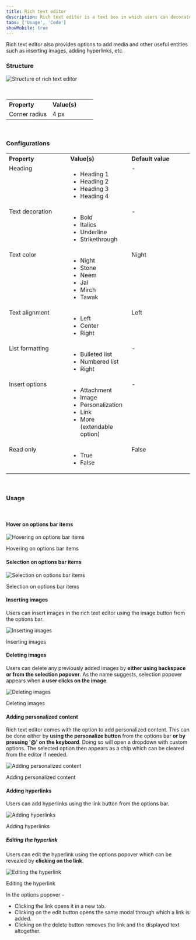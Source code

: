 ```yaml
---
title: Rich text editor
description: Rich text editor is a text box in which users can decorate and format the text.
tabs: ['Usage', 'Code']
showMobile: true
---
```


Rich text editor also provides options to add media and other useful entities such as inserting images, adding hyperlinks, etc.

### Structure

![Structure of rich text editor](./images/richtext-8.png)

<br/>
<table style="width: 100%">
 <tbody>
   <tr>
     <th style="width:50%; text-align: left;">Property</th>
     <th style="width:50%; text-align: left;">Value(s)</th>
   </tr>
   <tr style="vertical-align: top">
      <td>Corner radius</td>
      <td>4 px</td>
   </tr>
 </tbody>
</table>
<br/>

### Configurations
<table style="width: 100%">
  <tbody>
    <tr>
      <th style="width:33%; text-align: left;">Property</th>
      <th style="width:33%; text-align: left;">Value(s)</th>
      <th style="width:33%; text-align: left;">Default value</th>
    </tr>
    <tr style="vertical-align: top">
      <td>Heading</td>
      <td>
        <ul>
            <li>Heading 1</li>
            <li>Heading 2</li>
            <li>Heading 3</li>
            <li>Heading 4</li>
        </ul>
      </td>
      <td>-</td>
    </tr>
    <tr style="vertical-align: top">
      <td>Text decoration</td>
      <td>
        <ul>
            <li>Bold</li>
            <li>Italics</li>
            <li>Underline</li>
            <li>Strikethrough</li>
        </ul>
      </td>
      <td>-</td>
    </tr>
    <tr style="vertical-align: top">
      <td>Text color</td>
      <td>
        <ul>
            <li>Night</li>
            <li>Stone</li>
            <li>Neem</li>
            <li>Jal</li>
            <li>Mirch</li>
            <li>Tawak</li>
        </ul>
      </td>
      <td>Night</td>
    </tr>
    <tr style="vertical-align: top">
      <td>Text alignment</td>
      <td>
        <ul>
            <li>Left</li>
            <li>Center</li>
            <li>Right</li>
        </ul>
      </td>
      <td>Left</td>
    </tr>
    <tr style="vertical-align: top">
      <td>List formatting</td>
      <td>
        <ul>
            <li>Bulleted list</li>
            <li>Numbered list</li>
            <li>Right</li>
        </ul>
      </td>
      <td>-</td>
    </tr>
    <tr style="vertical-align: top">
      <td>Insert options</td>
      <td>
        <ul>
            <li>Attachment</li>
            <li>Image</li>
            <li>Personalization</li>
            <li>Link</li>
            <li>More (extendable option)</li>
        </ul>
      </td>
      <td>-</td>
    </tr>
    <tr style="vertical-align: top">
      <td>Read only</td>
      <td>
        <ul>
            <li>True</li>
            <li>False</li>
        </ul>
      </td>
      <td>False</td>
    </tr>
  </tbody>
</table>
<br/>

### Usage

<br/>

#### Hover on options bar items

![Hovering on options bar items](./images/richtext-1.png)
<Caption>  Hovering on options bar items </Caption>


<br/>

#### Selection on options bar items

![Selection on options bar items](./images/richtext-2.png)
<Caption>  Selection on options bar items </Caption>


<br/>

#### Inserting images

Users can insert images in the rich text editor using the image button from the options bar.

![Inserting images](./images/richtext-3.png)
<Caption> Inserting images </Caption>


<br/>

#### Deleting images

Users can delete any previously added images by **either using backspace or from the selection popover**. As the name suggests, selection popover appears when **a user clicks on the image**.

![Deleting images](./images/richtext-4.png)
<Caption> Deleting images </Caption>


<br/>

#### Adding personalized content

Rich text editor comes with the option to add personalized content. This can be done either 
by **using the personalize button** from the options bar **or by pressing '@' on the keyboard**. Doing 
so will open a dropdown with custom options. The selected option then appears as a chip which 
can be cleared from the editor if needed.

![Adding personalized content](./images/richtext-5.png)
<Caption> Adding personalized content </Caption>


<br/>

#### Adding hyperlinks

Users can add hyperlinks using the link button from the options bar.

![Adding hyperlinks](./images/richtext-6.png)
<Caption> Adding hyperlinks </Caption>


<br/>

##### Editing the hyperlink

Users can edit the hyperlink using the options popover which can be revealed by **clicking on the link**.

![Editing the hyperlink](./images/richtext-7.png)
<Caption> Editing the hyperlink </Caption>

<br/>

In the options popover -

-   Clicking the link opens it in a new tab.
-   Clicking on the edit button opens the same modal through which a link is added. 
-   Clicking on the delete button removes the link and the displayed text altogether.